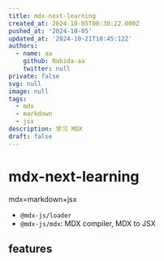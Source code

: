 ```yaml
---
title: mdx-next-learning
created_at: 2024-10-05T00:30:22.000Z
pushed_at: '2024-10-05'
updated_at: '2024-10-21T10:45:12Z'
authors:
  - name: aa
    github: Nahida-aa
    twitter: null
private: false
svg: null
image: null
tags:
  - mdx
  - markdown
  - jsx
description: 学习 MDX
draft: false
---
```


# mdx-next-learning
mdx=markdown+jsx

- `@mdx-js/loader`
- `@mdx-js/mdx`: MDX compiler,  MDX to JSX

## features

### 
